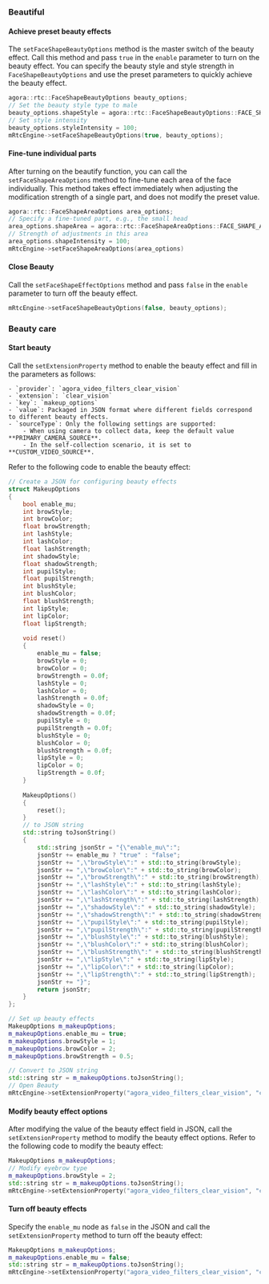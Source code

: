 <PlatformWrapper platform="windows">

### Beautiful

#### Achieve preset beauty effects

The `setFaceShapeBeautyOptions` method is the master switch of the beauty effect. Call this method and pass `true` in the `enable` parameter to turn on the beauty effect. You can specify the beauty style and style strength in `FaceShapeBeautyOptions` and use the preset parameters to quickly achieve the beauty effect.

```cpp
agora::rtc::FaceShapeBeautyOptions beauty_options;
// Set the beauty style type to male
beauty_options.shapeStyle = agora::rtc::FaceShapeBeautyOptions::FACE_SHAPE_BEAUTY_STYLE_MALE;
// Set style intensity
beauty_options.styleIntensity = 100;
mRtcEngine->setFaceShapeBeautyOptions(true, beauty_options);
```

#### Fine-tune individual parts

After turning on the beautify function, you can call the `setFaceShapeAreaOptions` method to fine-tune each area of the face individually. This method takes effect immediately when adjusting the modification strength of a single part, and does not modify the preset value.

```cpp
agora::rtc::FaceShapeAreaOptions area_options;
// Specify a fine-tuned part, e.g., the small head
area_options.shapeArea = agora::rtc::FaceShapeAreaOptions::FACE_SHAPE_AREA_HEADSCALE;
// Strength of adjustments in this area
area_options.shapeIntensity = 100;
mRtcEngine->setFaceShapeAreaOptions(area_options)
```

#### Close Beauty

Call the `setFaceShapeEffectOptions` method and pass `false` in the `enable` parameter to turn off the beauty effect.

```cpp
mRtcEngine->setFaceShapeBeautyOptions(false, beauty_options);
```

### Beauty care

#### Start beauty

Call the `setExtensionProperty` method to enable the beauty effect and fill in the parameters as follows:

    - `provider`: `agora_video_filters_clear_vision`
    - `extension`: `clear_vision`
    - `key`: `makeup_options`
    - `value`: Packaged in JSON format where different fields correspond to different beauty effects.
    - `sourceType`: Only the following settings are supported:
        - When using camera to collect data, keep the default value **PRIMARY_CAMERA_SOURCE**.
        - In the self-collection scenario, it is set to **CUSTOM_VIDEO_SOURCE**.

Refer to the following code to enable the beauty effect:

```cpp
// Create a JSON for configuring beauty effects
struct MakeupOptions
{
    bool enable_mu;
    int browStyle;
    int browColor;
    float browStrength;
    int lashStyle;
    int lashColor;
    float lashStrength;
    int shadowStyle;
    float shadowStrength;
    int pupilStyle;
    float pupilStrength;
    int blushStyle;
    int blushColor;
    float blushStrength;
    int lipStyle;
    int lipColor;
    float lipStrength;
 
    void reset()
    {
        enable_mu = false;
        browStyle = 0;
        browColor = 0;
        browStrength = 0.0f;
        lashStyle = 0;
        lashColor = 0;
        lashStrength = 0.0f;
        shadowStyle = 0;
        shadowStrength = 0.0f;
        pupilStyle = 0;
        pupilStrength = 0.0f;
        blushStyle = 0;
        blushColor = 0;
        blushStrength = 0.0f;
        lipStyle = 0;
        lipColor = 0;
        lipStrength = 0.0f;
    }
 
    MakeupOptions()
    {
        reset();
    }
    // to JSON string
    std::string toJsonString()
    {
        std::string jsonStr = "{\"enable_mu\":";
        jsonStr += enable_mu ? "true" : "false";
        jsonStr += ",\"browStyle\":" + std::to_string(browStyle);
        jsonStr += ",\"browColor\":" + std::to_string(browColor);
        jsonStr += ",\"browStrength\":" + std::to_string(browStrength);
        jsonStr += ",\"lashStyle\":" + std::to_string(lashStyle);
        jsonStr += ",\"lashColor\":" + std::to_string(lashColor);
        jsonStr += ",\"lashStrength\":" + std::to_string(lashStrength);
        jsonStr += ",\"shadowStyle\":" + std::to_string(shadowStyle);
        jsonStr += ",\"shadowStrength\":" + std::to_string(shadowStrength);
        jsonStr += ",\"pupilStyle\":" + std::to_string(pupilStyle);
        jsonStr += ",\"pupilStrength\":" + std::to_string(pupilStrength);
        jsonStr += ",\"blushStyle\":" + std::to_string(blushStyle);
        jsonStr += ",\"blushColor\":" + std::to_string(blushColor);
        jsonStr += ",\"blushStrength\":" + std::to_string(blushStrength);
        jsonStr += ",\"lipStyle\":" + std::to_string(lipStyle);
        jsonStr += ",\"lipColor\":" + std::to_string(lipColor);
        jsonStr += ",\"lipStrength\":" + std::to_string(lipStrength);
        jsonStr += "}";
        return jsonStr;
    }
};

// Set up beauty effects
MakeupOptions m_makeupOptions;
m_makeupOptions.enable_mu = true;
m_makeupOptions.browStyle = 1;
m_makeupOptions.browColor = 2;
m_makeupOptions.browStrength = 0.5;

// Convert to JSON string
std::string str = m_makeupOptions.toJsonString();
// Open Beauty
mRtcEngine->setExtensionProperty("agora_video_filters_clear_vision", "clear_vision", "makeup_options", str.c_str(), PRIMARY_CAMERA_SOURCE);
```

#### Modify beauty effect options

After modifying the value of the beauty effect field in JSON, call the `setExtensionProperty` method to modify the beauty effect options. Refer to the following code to modify the beauty effect:

```cpp
MakeupOptions m_makeupOptions;
// Modify eyebrow type
m_makeupOptions.browStyle = 2;
std::string str = m_makeupOptions.toJsonString();
mRtcEngine->setExtensionProperty("agora_video_filters_clear_vision", "clear_vision", "makeup_options", str.c_str(), PRIMARY_CAMERA_SOURCE);
```

#### Turn off beauty effects

Specify the `enable_mu` node as `false` in the JSON and call the `setExtensionProperty` method to turn off the beauty effect:

```cpp
MakeupOptions m_makeupOptions;
m_makeupOptions.enable_mu = false;
std::string str = m_makeupOptions.toJsonString();
mRtcEngine->setExtensionProperty("agora_video_filters_clear_vision", "clear_vision", "makeup_options", str.c_str(), PRIMARY_CAMERA_SOURCE);
```

</PlatformWrapper>